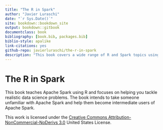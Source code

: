 ```yaml
--- 
title: "The R in Spark"
author: "Javier Luraschi"
date: "`r Sys.Date()`"
site: bookdown::bookdown_site
output: bookdown::gitbook
documentclass: book
bibliography: [book.bib, packages.bib]
biblio-style: apalike
link-citations: yes
github-repo: javierluraschi/the-r-in-spark
description: "This book covers a wide range of R and Spark topics using sparklyr, it starts from basic topics and builds in difficulty and depth over each chapter."
---
```


# The R in Spark  {-}

This book teaches Apache Spark using R and focuses on helping you tackle realistic data science problems. The book intends to take someone unfamiliar with Apache Spark and help them become intermediate users of Apache Spark.

This work is licensed under the [Creative Commons Attribution-NonCommercial-NoDerivs 3.0](http://creativecommons.org/licenses/by-nc-nd/3.0/us/) United States License.
